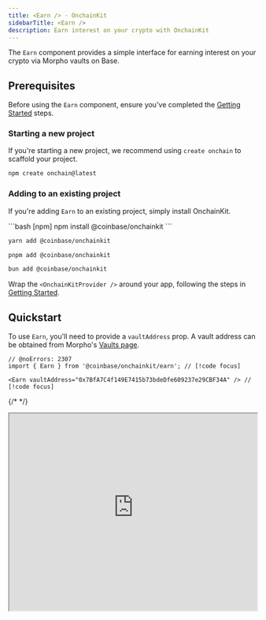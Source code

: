 ```yaml
---
title: <Earn /> · OnchainKit
sidebarTitle: <Earn />
description: Earn interest on your crypto with OnchainKit
---
```


The `Earn` component provides a simple interface for earning interest on your crypto via Morpho vaults on Base.

## Prerequisites

Before using the `Earn` component, ensure you've completed the [Getting Started](/onchainkit/getting-started) steps.

### Starting a new project

If you're starting a new project, we recommend using `create onchain` to scaffold your project.

```bash
npm create onchain@latest
```

### Adding to an existing project

If you're adding `Earn` to an existing project, simply install OnchainKit.

<CodeGroup>
```bash [npm]
npm install @coinbase/onchainkit
```

```bash [yarn]
yarn add @coinbase/onchainkit
```

```bash [pnpm]
pnpm add @coinbase/onchainkit
```

```bash [bun]
bun add @coinbase/onchainkit
```
</CodeGroup>

Wrap the `<OnchainKitProvider />` around your app, following the steps in [Getting Started](/onchainkit/getting-started#add-providers).

## Quickstart

To use `Earn`, you'll need to provide a `vaultAddress` prop. A vault address can be obtained from Morpho's [Vaults page](https://app.morpho.org/base/earn).

```tsx twoslash
// @noErrors: 2307
import { Earn } from '@coinbase/onchainkit/earn'; // [!code focus]

<Earn vaultAddress="0x7BfA7C4f149E7415b73bdeDfe609237e29CBF34A" /> // [!code focus]
```

{/* <EarnMain /> */}

<iframe
  src="https://684b5e62b1ff46bc5bf83966-aijszlfakk.chromatic.com/iframe.html?args=&id=onchainkit-earn--main&viewMode=story&dark=true&hero=true"
  width="100%"
  height="400px"
/>

## Customization

### Custom components and layouts

`Earn` accepts a `children` prop that can be used to render `Earn` subcomponents or custom components.

For instance, you can render the `EarnDeposit` component by itself within the `Earn` component, along with any other custom components you'd like to render.

```tsx twoslash
// @noErrors: 2307
import { Earn, EarnDeposit } from '@coinbase/onchainkit/earn';

<Earn vaultAddress="0x7BfA7C4f149E7415b73bdeDfe609237e29CBF34A">
  <div>Custom header</div>
  <EarnDeposit />
  <div>Custom footer</div>
</Earn>
```

{/* <EarnDeposit /> */}

<iframe
  src="https://684b5e62b1ff46bc5bf83966-aijszlfakk.chromatic.com/iframe.html?args=&id=onchainkit-earn--deposit&viewMode=story&dark=true&hero=true"
  width="100%"
  height="450px"
/>

For more granular control, you can also render lower level subcomponents within `EarnDeposit` and `EarnWithdraw`. These subcomponents accept `className` props to customize their styles.

```tsx twoslash
import { Earn,
        EarnDeposit,
        EarnDetails,
        DepositBalance,
        DepositAmountInput,
        DepositButton } from '@coinbase/onchainkit/earn';

<Earn vaultAddress="0x7BfA7C4f149E7415b73bdeDfe609237e29CBF34A">
  <EarnDeposit>
    <EarnDetails />
    <DepositBalance />
    <DepositAmountInput className="border-2 border-green-400" />
    <DepositButton />
  </EarnDeposit>
</Earn>
```

{/* <RearrangedEarnDeposit /> */}

<iframe
  src="https://684b5e62b1ff46bc5bf83966-aijszlfakk.chromatic.com/iframe.html?args=&id=onchainkit-earn--rearranged-deposit&viewMode=story&dark=true&hero=true"
  width="100%"
  height="400px"
/>

### Customizing styles

The `Earn` component is best styled via a [OnchainKit theme](/onchainkit/guides/themes#custom-theme). You can also override individual component styles using `className`.

## Advanced Usage

If you'd like to implement your own custom components, you can use `useEarnContext` within an `Earn` component to access context and build your own components.

You can find the full interface for `EarnContextType` on the [Types page](/onchainkit/earn/types#earncontexttype).

Below, we use `useEarnContext` to implement a custom deposit interface by using `useEarnContext` to access the `depositAmount` and `setDepositAmount` context values.

<CodeGroup>
```tsx twoslash [index.tsx]
// @noErrors: 2307
import { Earn, useEarnContext } from '@coinbase/onchainkit/earn';
import { CustomDepositButtons } from '@/custom-deposit-buttons';

  <Earn vaultAddress="0x7BfA7C4f149E7415b73bdeDfe609237e29CBF34A">
      <CustomDepositButtons />
  </Earn>

```

```tsx twoslash [custom-deposit-buttons.tsx]
import {EarnDetails,
        EarnDeposit,
        useEarnContext,
        DepositButton} from '@coinbase/onchainkit/earn';

const predefinedAmounts = ['0.1', '1', '10'];

function CustomDepositButtons() {
  const { depositAmount, setDepositAmount } = useEarnContext();

  return (
    <EarnDeposit>
      <EarnDetails />
      <div className="grid grid-cols-3 gap-2">
        {predefinedAmounts.map((amount) => {
          const selected = amount === depositAmount;
          return (
            <button
              key={amount}
              type="button"
              onClick={() => setDepositAmount(amount)}
              className={`rounded-md px-4 py-2
              ${selected ? 'bg-[var(--ock-bg-primary)] text-[var(--ock-text-inverse)]'
              : 'bg-[var(--ock-bg-secondary)] text-[var(--ock-text-primary)]'}`}
            >
              {amount}
            </button>
          );
        })}
      </div>
      <DepositButton />
    </EarnDeposit>
  );
}
```
</CodeGroup>

{/* <PredefinedInputDeposit /> */}

<iframe
  src="https://684b5e62b1ff46bc5bf83966-aijszlfakk.chromatic.com/iframe.html?args=&id=onchainkit-earn--predefined-deposit&viewMode=story&dark=true&hero=true"
  width="100%"
  height="400px"
/>

Taking advantage of the data and methods provided by `useEarnContext`, developers can implement fully custom deposit and withdraw interfaces, modifying everything from UI elements to input behavior.

## Examples

### Sponsoring transactions

To sponsor transactions, you can use the `isSponsored` prop.

```tsx twoslash
// @noErrors: 2304
<Earn vaultAddress="0x7BfA7C4f149E7415b73bdeDfe609237e29CBF34A" isSponsored />
```

Ensure that your `OnchainKitProvider` has a `paymaster` configured:

```tsx twoslash
// @noErrors:  2304 17008 1005
<OnchainKitProvider
  config={{ // [!code focus]
    paymaster: process.env.PAYMASTER_ENDPOINT, // [!code focus]
  }} // [!code focus]
>
```

<Tip>
If you have a contract allowlist set on Coinbase Developer Platform, you'll need to ensure that the following contract functions are allowed:

- `deposit` on the Morpho vault
- `redeem` on the Morpho vault
- `approve` on the token being deposited
</Tip>


## Components

The `Earn` component includes the following subcomponents:

- `<Earn />` - A fully built Withdraw and Deposit component. Also includes a `children` prop to render custom components and provides `useEarnContext` to access the context values.
- `<EarnProvider />` - A headless provider that provides the `useEarnContext` hook to the `Earn` component.
- `<EarnDeposit />` - A fully built deposit card.
- `<EarnWithdraw />` - A fully built withdraw card.
- `<EarnDetails />` - A component that displays the details of the vault.
- `<DepositAmountInput />` - A component that handles the deposit amount input.
- `<DepositBalance />` - A component that displays the balance underlying asset in the user's wallet.
- `<DepositButton />` - A component that triggers the deposit transaction.
- `<WithdrawAmountInput />` - A component that handles the withdraw amount input.
- `<WithdrawBalance />` - A component that displays how much the user can withdraw from a vault.
- `<WithdrawButton />` - A component that triggers the withdraw transaction.
- `<YieldDetails />` - A component that displays the yield details of the vault.
- `<VaultDetails />` - A component that displays the vault details.

## Hooks

- [`useEarnContext`](/onchainkit/hooks/use-earn-context) - A hook that provides the context values of the `Earn` component.
- [`useBuildDepositToMorphoTx`](/onchainkit/hooks/use-build-deposit-to-morpho-tx) - A hook that builds a deposit transaction to Morpho.
- [`useBuildWithdrawFromMorphoTx`](/onchainkit/hooks/use-build-withdraw-from-morpho-tx) - A hook that builds a withdraw transaction from Morpho.
- [`useMorphoVault`](/onchainkit/hooks/use-morpho-vault) - A hook that provides the details of a Morpho vault.

## Props

- [`LifecycleStatus`](/onchainkit/earn/types#lifecyclestatus)
- [`EarnReact`](/onchainkit/earn/types#earnreact)
- [`EarnProviderReact`](/onchainkit/earn/types#earnproviderreact)
- [`EarnContextType`](/onchainkit/earn/types#earncontexttype)
- [`EarnAmountInputReact`](/onchainkit/earn/types#earnamountinputreact)
- [`DepositAmountInputReact`](/onchainkit/earn/types#depositamountinputreact)
- [`WithdrawAmountInputReact`](/onchainkit/earn/types#withdrawamountinputreact)
- [`EarnBalanceReact`](/onchainkit/earn/types#earnbalancereact)
- [`DepositBalanceReact`](/onchainkit/earn/types#depositbalancereact)
- [`WithdrawBalanceReact`](/onchainkit/earn/types#withdrawbalancereact)
- [`EarnDepositReact`](/onchainkit/earn/types#earndepositreact)
- [`EarnWithdrawReact`](/onchainkit/earn/types#earnwithdrawreact)
- [`EarnDetailsReact`](/onchainkit/earn/types#earndetailsreact)
- [`DepositButtonReact`](/onchainkit/earn/types#depositbuttonreact)
- [`WithdrawButtonReact`](/onchainkit/earn/types#withdrawbuttonreact)
